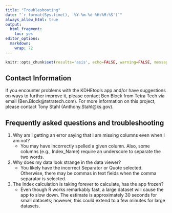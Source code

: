 ```yaml
---
title: "Troubleshooting"
date: "`r format(Sys.time(), '%Y-%m-%d %H:%M:%S')`"
always_allow_html: true
output:
  html_fragment:
    toc: yes
editor_options: 
  markdown: 
    wrap: 72
---
```


```r
knitr::opts_chunk$set(results='asis', echo=FALSE, warning=FALSE, message = FALSE)
```

## Contact Information

If you encounter problems with the KDHEtools app and/or have suggestions
on ways to further improve it, please contact Ben Block from Tetra Tech
via email (Ben.Block\@tetratech.com). For more information on this
project, please contact Tony Stahl (Anthony.Stahl\@ks.gov).

## Frequently asked questions and troubleshooting

1.  Why am I getting an error saying that I am missing columns even when I am not?
    -   You may have incorrectly spelled a given column. Also, some columns (e.g., Index_Name) require an underscore to separate the two words.
2.  Why does my data look strange in the data viewer?
    -   You likely have the incorrect Separator or Quote selected. Otherwise, there may be commas in text fields when the comma separator is selected.
3.  The Index calculation is taking forever to calculate, has the app frozen?
    -   Even though R works remarkably fast, a large dataset will cause the app to slow down. The estimate is approximately 30 seconds for small datasets; however, this could extend to a few minutes for large datasets.
